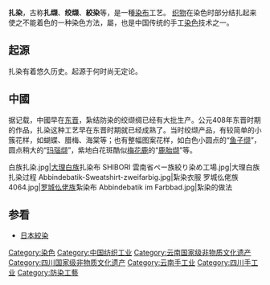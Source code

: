 {{expand|time=2013-05-24T13:01:51+00:00}}
{{unreferenced|time=2013-05-24T13:01:51+00:00}}
{{中国非物质文化遗产
|名称 = 扎染技艺<br>（[[白族扎染技艺|白族扎染技艺]]、[[自贡扎染技艺|自贡扎染技艺]]）
|序号 = 376
|编号项目 =Ⅷ—26
|分类 = 传统技艺
|申报地区或单位 = [[云南省|云南省]][[大理市|大理市]]<br>[[四川省|四川省]][[自贡市|自贡市]]
|登录时间 = 2006年<br>2008年
|省区市1 =云南
|省区市2 =四川
}}
'''扎染'''，古称'''扎缬'''、'''绞缬'''、'''絞染'''等，是一種[[染布|染布]]工艺。 [[织物|织物]]在染色时部分结扎起来使之不能着色的一种染色方法，屬{{link-en|防染工藝|Resist dyeing}}，也是中国传统的手工[[染色|染色]]技术之一。

== 起源 ==
扎染有着悠久历史。起源于何时尚无定论。
==中國==
据记载，中國早在[[东晋|东晋]]，紮结防染的绞缬绸已经有大批生产。公元408年东晋时期的作品，扎染这种工艺早在东晋时期就已经成熟了。当时绞缬产品，有较简单的小簇花样，如蝴蝶、腊梅、海棠等；也有整幅图案花样，如白色小圆点的“[[鱼子缬|鱼子缬]]”，圆点稍大的“[[玛瑙缬|玛瑙缬]]”，紫地白花斑酷似[[梅花鹿|梅花鹿]]的“[[鹿胎缬|鹿胎缬]]”等。

<gallery>
白族扎染.jpg|[[大理市|大理]][[白族|白族]]扎染布
SHIBORI 雲南省ペー族絞り染め工場.jpg|大理白族扎染过程
Abbindebatik-Sweatshirt-zweifarbig.jpg|紮染衣服
罗城仫佬族 4064.jpg|[[罗城|罗城]][[仫佬族|仫佬族]]紮染布
Abbindebatik im Farbbad.jpg|紮染的做法
</gallery>

==参看==
*[[日本絞染|日本絞染]]

{{防染工艺}}

[[Category:染色|Category:染色]]
[[Category:中国纺织工业|Category:中国纺织工业]]
[[Category:云南国家级非物质文化遗产|Category:云南国家级非物质文化遗产]]
[[Category:四川国家级非物质文化遗产|Category:四川国家级非物质文化遗产]]
[[Category:云南手工业|Category:云南手工业]]
[[Category:四川手工业|Category:四川手工业]]
[[Category:防染工藝|Category:防染工藝]]